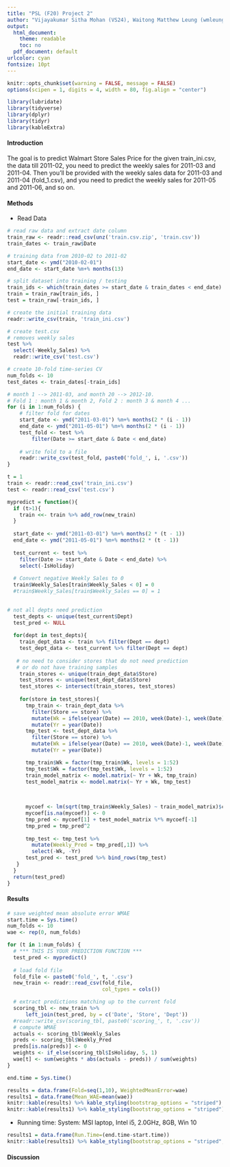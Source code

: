 ```yaml
---
title: "PSL (F20) Project 2"
author: "Vijayakumar Sitha Mohan (VS24), Waitong Matthew Leung (wmleung2)"
output:
  html_document: 
    theme: readable
    toc: no
  pdf_document: default
urlcolor: cyan
fontsize: 10pt
---
```


```r
knitr::opts_chunk$set(warning = FALSE, message = FALSE)
options(scipen = 1, digits = 4, width = 80, fig.align = "center")
```


```r
library(lubridate)
library(tidyverse)
library(dplyr)
library(tidyr)
library(kableExtra)
```

#### Introduction

The goal is to predict Walmart Store Sales Price for the given train_ini.csv, the data till 2011-02, you need to predict the weekly sales for 2011-03 and 2011-04. Then you’ll be provided with the weekly sales data for 2011-03 and 2011-04 (fold_1.csv), and you need to predict the weekly sales for 2011-05 and 2011-06, and so on.

#### Methods

- Read Data

```r
# read raw data and extract date column
train_raw <- readr::read_csv(unz('train.csv.zip', 'train.csv'))
train_dates <- train_raw$Date

# training data from 2010-02 to 2011-02
start_date <- ymd("2010-02-01")
end_date <- start_date %m+% months(13)

# split dataset into training / testing
train_ids <- which(train_dates >= start_date & train_dates < end_date)
train = train_raw[train_ids, ]
test = train_raw[-train_ids, ]

# create the initial training data
readr::write_csv(train, 'train_ini.csv')

# create test.csv
# removes weekly sales
test %>%
  select(-Weekly_Sales) %>%
  readr::write_csv('test.csv')

# create 10-fold time-series CV
num_folds <- 10
test_dates <- train_dates[-train_ids]

# month 1 --> 2011-03, and month 20 --> 2012-10.
# Fold 1 : month 1 & month 2, Fold 2 : month 3 & month 4 ...
for (i in 1:num_folds) {
    # filter fold for dates
    start_date <- ymd("2011-03-01") %m+% months(2 * (i - 1))
    end_date <- ymd("2011-05-01") %m+% months(2 * (i - 1))
    test_fold <- test %>%
        filter(Date >= start_date & Date < end_date)
   
    # write fold to a file
    readr::write_csv(test_fold, paste0('fold_', i, '.csv'))
}


```

```r
t = 1
train <- readr::read_csv('train_ini.csv')
test <- readr::read_csv('test.csv')

```


```r
mypredict = function(){
  if (t>1){
    train <<- train %>% add_row(new_train)
  }
 
  start_date <- ymd("2011-03-01") %m+% months(2 * (t - 1))
  end_date <- ymd("2011-05-01") %m+% months(2 * (t - 1))
 
  test_current <- test %>%
    filter(Date >= start_date & Date < end_date) %>%
    select(-IsHoliday)
  
  # Convert negative Weekly Sales to 0
  train$Weekly_Sales[train$Weekly_Sales < 0] = 0
  #train$Weekly_Sales[train$Weekly_Sales == 0] = 1
 

# not all depts need prediction
  test_depts <- unique(test_current$Dept)
  test_pred <- NULL
 
  for(dept in test_depts){
    train_dept_data <- train %>% filter(Dept == dept)
    test_dept_data <- test_current %>% filter(Dept == dept)
   
   # no need to consider stores that do not need prediction
   # or do not have training samples
    train_stores <- unique(train_dept_data$Store)
    test_stores <- unique(test_dept_data$Store)
    test_stores <- intersect(train_stores, test_stores)
   
    for(store in test_stores){
      tmp_train <- train_dept_data %>%
        filter(Store == store) %>%
        mutate(Wk = ifelse(year(Date) == 2010, week(Date)-1, week(Date))) %>%
        mutate(Yr = year(Date))
      tmp_test <- test_dept_data %>%
        filter(Store == store) %>%
        mutate(Wk = ifelse(year(Date) == 2010, week(Date)-1, week(Date))) %>%
        mutate(Yr = year(Date))

      tmp_train$Wk = factor(tmp_train$Wk, levels = 1:52)
      tmp_test$Wk = factor(tmp_test$Wk, levels = 1:52)
      train_model_matrix <- model.matrix(~ Yr + Wk, tmp_train)
      test_model_matrix <- model.matrix(~ Yr + Wk, tmp_test)
     

   
      mycoef <- lm(sqrt(tmp_train$Weekly_Sales) ~ train_model_matrix)$coef
      mycoef[is.na(mycoef)] <- 0
      tmp_pred <- mycoef[1] + test_model_matrix %*% mycoef[-1]
      tmp_pred = tmp_pred^2
 
      tmp_test <- tmp_test %>%
        mutate(Weekly_Pred = tmp_pred[,1]) %>%
        select(-Wk, -Yr)
      test_pred <- test_pred %>% bind_rows(tmp_test)
   }
  }
  return(test_pred)
}
```

#### Results

```r
# save weighted mean absolute error WMAE
start.time = Sys.time()
num_folds <- 10
wae <- rep(0, num_folds)

for (t in 1:num_folds) {
  # *** THIS IS YOUR PREDICTION FUNCTION ***
  test_pred <- mypredict()
 
  # load fold file
  fold_file <- paste0('fold_', t, '.csv')
  new_train <- readr::read_csv(fold_file,
                               col_types = cols())

  # extract predictions matching up to the current fold
  scoring_tbl <- new_train %>%
      left_join(test_pred, by = c('Date', 'Store', 'Dept'))
  #readr::write_csv(scoring_tbl, paste0('scoring_', t, '.csv'))
  # compute WMAE
  actuals <- scoring_tbl$Weekly_Sales
  preds <- scoring_tbl$Weekly_Pred
  preds[is.na(preds)] <- 0
  weights <- if_else(scoring_tbl$IsHoliday, 5, 1)
  wae[t] <- sum(weights * abs(actuals - preds)) / sum(weights)
}

end.time = Sys.time()

```

```r
results = data.frame(Fold=seq(1,10), WeightedMeanError=wae)
results1 = data.frame(Mean_WAE=mean(wae))
knitr::kable(results) %>% kable_styling(bootstrap_options = "striped")
knitr::kable(results1) %>% kable_styling(bootstrap_options = "striped")
```

- Running time: System: MSI laptop, Intel i5, 2.0GHz, 8GB, Win 10

```r
results1 = data.frame(Run.Time=(end.time-start.time))
knitr::kable(results1) %>% kable_styling(bootstrap_options = "striped", font_size = 10)
```

#### Discussion

